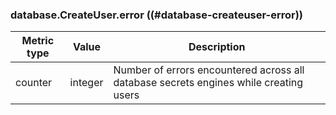 ### database.CreateUser.error ((#database-createuser-error))

Metric type | Value   | Description
----------- | ------- | -----------
counter     | integer | Number of errors encountered across all database secrets engines while creating users
